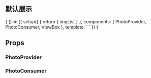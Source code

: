 
<Meta title="vue3-photo-preview" />

## 默认展示
<Canvas>
  <Story name="默认展示">
    {
      () => ({
        setup() {
          return {
            imgList
          }
        },
        components: { PhotoProvider, PhotoConsumer, ViewBox },
        template: `
          <photo-provider>
            <PhotoConsumer v-for="src in imgList" :intro="src" :key="src" :src="src">
              <ViewBox :src="src" />
            </PhotoConsumer>
          </photo-provider>
        `
      })
    }
  </Story>
</Canvas>

## Props

### PhotoProvider

<ArgsTable of={originPhotoProvider} />

### PhotoConsumer

<ArgsTable of={originPhotoConsumer} />
